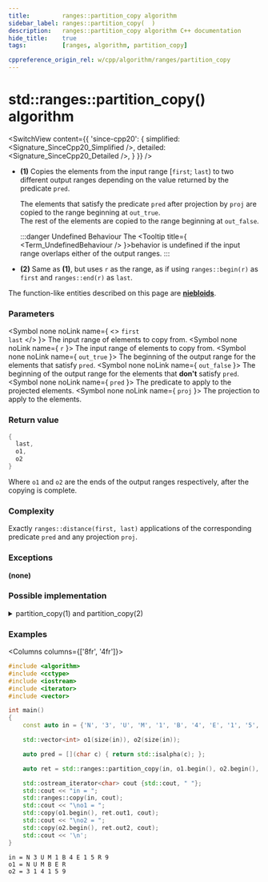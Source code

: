 ```yaml
---
title:         ranges::partition_copy algorithm
sidebar_label: ranges::partition_copy(  )
description:   ranges::partition_copy algorithm C++ documentation
hide_title:    true
tags:          [ranges, algorithm, partition_copy]

cppreference_origin_rel: w/cpp/algorithm/ranges/partition_copy
---
```




<!-- Terms -->

<!----------------- Codes ---------------------->


# std::ranges::partition_copy() algorithm

<SwitchView content={{
	'since-cpp20': {
		simplified:	<Signature_SinceCpp20_Simplified />,
		detailed:	<Signature_SinceCpp20_Detailed />,
	}
}} />

- **(1)** Copies the elements from the input range [`first`; `last`) to two different output ranges depending on the value returned by the predicate `pred`.

  The elements that satisfy the predicate `pred` after projection by `proj` are copied to the range beginning at `out_true`.  
  The rest of the elements are copied to the range beginning at `out_false`.

  :::danger Undefined Behaviour
  The <Tooltip title={ <Term_UndefinedBehaviour /> }>behavior is undefined</Tooltip> if the input range overlaps either of the output ranges.
  :::

- **(2)** Same as **(1)**, but uses `r` as the range, as if using `ranges::begin(r)` as `first` and `ranges::end(r)` as `last`.

The function-like entities described on this page are [**niebloids**](#).

### Parameters

<SymbolTable>

  <Symbol none noLink name={ <> <code>first</code> <br/> <code>last</code> </> }>
    The input range of elements to copy from.
  </Symbol>
  <Symbol none noLink name={ <code>r</code> }>
    The input range of elements to copy from.
  </Symbol>
  <Symbol none noLink name={ <code>out_true</code> }>
    The beginning of the output range for the elements that satisfy <code>pred</code>.
  </Symbol>
  <Symbol none noLink name={ <code>out_false</code> }>
    The beginning of the output range for the elements that <b>don't</b> satisfy <code>pred</code>.
  </Symbol>
  <Symbol none noLink name={ <code>pred</code> }>
    The predicate to apply to the projected elements.
  </Symbol>
  <Symbol none noLink name={ <code>proj</code> }>
    The projection to apply to the elements.
  </Symbol>

</SymbolTable>

### Return value

```cpp
{
  last,
  o1,
  o2
}
```
Where `o1` and `o2` are the ends of the output ranges respectively, after the copying is complete.

### Complexity

Exactly `ranges::distance(first, last)` applications of the corresponding predicate `pred` and any projection `proj`.

### Exceptions

**(none)**

### Possible implementation

<details>
<summary>partition_copy(1) and partition_copy(2)</summary>

```cpp
struct partition_copy_fn
{
    template<std::input_iterator I, std::sentinel_for<I> S,
             std::weakly_incrementable O1, std::weakly_incrementable O2,
             class Proj = std::identity, std::indirect_unary_predicate<
             std::projected<I, Proj>> Pred>
    requires std::indirectly_copyable<I, O1> && std::indirectly_copyable<I, O2>
    constexpr ranges::partition_copy_result<I, O1, O2>
        operator()(I first, S last, O1 out_true, O2 out_false, Pred pred, Proj proj = {}) const
    {
        for (; first != last; ++first)
            if (!!std::invoke(pred, std::invoke(proj, *first)))
                *out_true = *first, ++out_true;
            else
                *out_false = *first, ++out_false;
        return {std::move(first), std::move(out_true), std::move(out_false)};
    }

    template<ranges::input_range R,
             std::weakly_incrementable O1, std::weakly_incrementable O2,
             class Proj = std::identity,
             std::indirect_unary_predicate<std::projected<iterator_t<R>, Proj>> Pred>
    requires std::indirectly_copyable<ranges::iterator_t<R>, O1> &&
             std::indirectly_copyable<ranges::iterator_t<R>, O2>
    constexpr ranges::partition_copy_result<ranges::borrowed_iterator_t<R>, O1, O2>
        operator()(R&& r, O1 out_true, O2 out_false, Pred pred, Proj proj = {}) const
    {
        return (*this)(ranges::begin(r), ranges::end(r), std::move(out_true),
                       std::move(out_false), std::move(pred), std::move(proj));
    }
};

inline constexpr partition_copy_fn partition_copy {};
```

</details>

### Examples

<Columns columns={['8fr', '4fr']}>
<div>

```cpp title='Main.cpp' showLineNumbers
#include <algorithm>
#include <cctype>
#include <iostream>
#include <iterator>
#include <vector>

int main()
{
    const auto in = {'N', '3', 'U', 'M', '1', 'B', '4', 'E', '1', '5', 'R', '9'};

    std::vector<int> o1(size(in)), o2(size(in));

    auto pred = [](char c) { return std::isalpha(c); };

    auto ret = std::ranges::partition_copy(in, o1.begin(), o2.begin(), pred);

    std::ostream_iterator<char> cout {std::cout, " "};
    std::cout << "in = ";
    std::ranges::copy(in, cout);
    std::cout << "\no1 = ";
    std::copy(o1.begin(), ret.out1, cout);
    std::cout << "\no2 = ";
    std::copy(o2.begin(), ret.out2, cout);
    std::cout << '\n';
}
```

</div>
<div>

```plaintext title="Possible Output"
in = N 3 U M 1 B 4 E 1 5 R 9
o1 = N U M B E R
o2 = 3 1 4 1 5 9
```

</div>
</Columns>

